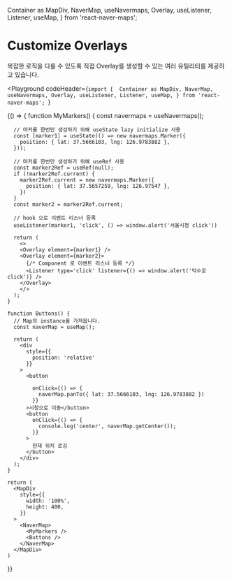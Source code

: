   Container as MapDiv,
  NaverMap,
  useNavermaps,
  Overlay,
  useListener,
  Listener,
  useMap,
} from 'react-naver-maps';

# Customize Overlays

복잡한 로직을 다룰 수 있도록 직접 Overlay를 생성할 수 있는 여러 유틸리티를 제공하고 있습니다.

<Playground
  codeHeader={`import { 
  Container as MapDiv,
  NaverMap,
  useNavermaps,
  Overlay,
  useListener,
  Listener,
  useMap,
} from 'react-naver-maps';
  `}
>
  {() => {
    function MyMarkers() {
      const navermaps = useNavermaps();

      // 마커를 한번만 생성하기 위해 useState lazy initialize 사용
      const [marker1] = useState(() => new navermaps.Marker({
        position: { lat: 37.5666103, lng: 126.9783882 },
      }));
      
      // 마커를 한번만 생성하기 위해 useRef 사용
      const marker2Ref = useRef(null);
      if (!marker2Ref.current) {
        marker2Ref.current = new navermaps.Marker({
          position: { lat: 37.5657259, lng: 126.97547 },
        })
      }
      const marker2 = marker2Ref.current;

      // hook 으로 이벤트 리스너 등록
      useListener(marker1, 'click', () => window.alert('서울시청 click'))

      return (
        <>
        <Overlay element={marker1} />
        <Overlay element={marker2}>
          {/* Component 로 이벤트 리스너 등록 */}
          <Listener type='click' listener={() => window.alert('덕수궁 click')} />
        </Overlay>
        </>
      );
    }

    function Buttons() {
      // Map의 instance를 가져옵니다.
      const naverMap = useMap();

      return (
        <div
          style={{
            position: 'relative'
          }}
        >
          <button
            
            onClick={() => {
              naverMap.panTo({ lat: 37.5666103, lng: 126.9783882 })
            }}
          >시청으로 이동</button>
          <button
            onClick={() => {
              console.log('center', naverMap.getCenter());
            }}
          >
            현재 위치 로깅
          </button>
        </div>
      );
    }

    return (
      <MapDiv
        style={{
          width: '100%',
          height: 400,
        }}
      >
        <NaverMap>
          <MyMarkers />
          <Buttons />
        </NaverMap>
      </MapDiv>
    )
  }}
</Playground>